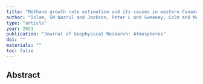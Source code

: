 ```yaml
---
title: "Methane growth rate estimation and its causes in western Canada using satellite observations"
author: "Islam, SM Nazrul and Jackson, Peter L and Sweeney, Colm and McKain, Kathryn and Frankenberg, Christian and Aben, Ilse and Parker, Robert J and Boesch, Hartmut and Wunch, Debra"
type: "article"
year: 2021
publication: "Journal of Geophysical Research: Atmospheres"
doi: ""
materials: ""
toc: false
---
```


## Abstract


